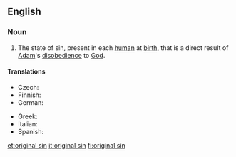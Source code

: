 {{wikipedia}}
==English==

===Noun===
{{en-noun|sg=[[original]] [[sin]]|-}}

# {{Christianity}} The state of sin, present in each [[human]] at [[birth]], that is a direct result of [[Adam]]'s [[disobedience]] to [[God]].

====Translations====
{{trans-top|state of sin that is a direct result of Adam's disobedience to God}}
* Czech: {{t-|cs|prvotní hřích|m}}
* Finnish: {{t-|fi|perisynti}}
* German: {{t-|de|Ursünde|f}}
{{trans-mid}}
* Greek: {{t|el|προπατορικό αμάρτημα|n|tr=propatorikó amártima}}
* Italian: {{t+|it|peccato originale|m}}
* Spanish: {{t|es|pecado original|m}}
{{trans-bottom}}

[[et:original sin]]
[[it:original sin]]
[[fi:original sin]]